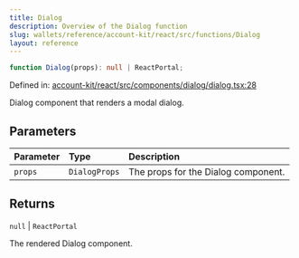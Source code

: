 ```yaml
---
title: Dialog
description: Overview of the Dialog function
slug: wallets/reference/account-kit/react/src/functions/Dialog
layout: reference
---
```


```ts
function Dialog(props): null | ReactPortal;
```

Defined in: [account-kit/react/src/components/dialog/dialog.tsx:28](https://github.com/alchemyplatform/aa-sdk/blob/49e74eee8606f480b200b4612d00d950da8a8742/account-kit/react/src/components/dialog/dialog.tsx#L28)

Dialog component that renders a modal dialog.

## Parameters

| Parameter | Type          | Description                         |
| :-------- | :------------ | :---------------------------------- |
| `props`   | `DialogProps` | The props for the Dialog component. |

## Returns

`null` | `ReactPortal`

The rendered Dialog component.
